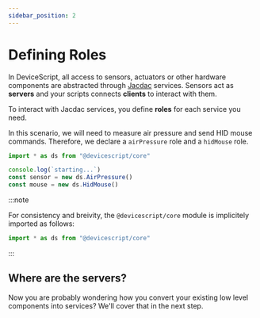 ```yaml
---
sidebar_position: 2
---
```


# Defining Roles

In DeviceScript, all access to sensors, actuators or other hardware components are abstracted through [Jacdac](https://aka.ms/jacdac) services. Sensors act as **servers** and your scripts connects **clients** to interact with them.

To interact with Jacdac services, you define **roles** for each service you need.

In this scenario, we will need to measure air pressure and send HID mouse commands. Therefore, we declare a `airPressure` role and a `hidMouse` role.

```ts edit
import * as ds from "@devicescript/core"

console.log(`starting...`)
const sensor = new ds.AirPressure()
const mouse = new ds.HidMouse()
```

:::note

For consistency and breivity, the `@devicescript/core` module
is implicitely imported as follows:

```ts skip no-run
import * as ds from "@devicescript/core"
```

:::

## Where are the servers?

Now you are probably wondering how you convert your existing low level components into services? We'll cover that in the next step.
